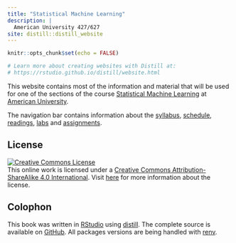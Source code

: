 ```yaml
---
title: "Statistical Machine Learning"
description: |
  American University 427/627
site: distill::distill_website
---
```


```r
knitr::opts_chunk$set(echo = FALSE)

# Learn more about creating websites with Distill at:
# https://rstudio.github.io/distill/website.html

```

This website contains most of the information and material that will be used for one of the sections of the course [Statistical Machine Learning](https://catalog.american.edu/preview_course_nopop.php?catoid=9&coid=41770) at [American University](https://www.american.edu/).

The navigation bar contains information about the [syllabus](syllabus.html), [schedule](schedule.html), [readings](readings.html), [labs](labs.html) and [assignments](assignments.html).

## License {.unnumbered}

<a rel="license" href="https://creativecommons.org/licenses/by-sa/4.0/"><img src="https://licensebuttons.net/l/by-sa/4.0/88x31.png" alt="Creative Commons License" style="border-width:0"/></a><br />This online work is licensed under a <a rel="license" href="https://creativecommons.org/licenses/by-sa/4.0/">Creative Commons Attribution-ShareAlike 4.0 International</a>.
Visit [here]() for more information about the license.

## Colophon {-}

This book was written in [RStudio](http://www.rstudio.com/ide/) using [distill](https://rstudio.github.io/distill/). The complete source is available on [GitHub](). All packages versions are being handled with [renv](https://rstudio.github.io/renv/).
